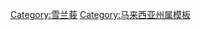 {{Navbox
|name    = 雪兰莪
|title   =
[[File:Flag_of_Selangor.svg|30px]] [[雪蘭莪|雪兰莪州]]
|image   = [[File:Flag_of_Selangor.svg|100px]]
| state     = {{{state|collapsed}}}
| bodyclass = hlist
|above   = [[首府]]：[[莎阿南]]　　[[皇城]]：[[巴生]]

| group1 = [[Outline of Selangor|话题]]
| list1  =
* [[雪兰莪州相关页面|首页]]
* [[雪兰莪州历史|历史]]
* [[雪兰莪州宪法|州宪法]]
* [[雪兰莪苏丹|苏丹]]
* [[雪兰莪州务大臣|州务大臣]]
* [[雪兰莪州选举|选举]]
* [[Template:雪兰莪州地理|地理]]
* [[雪兰莪州司法|司法]]
* [[雪兰莪州法律|法律]]
* [[雪兰莪州议会|州议会]]
* [[雪兰莪州音乐|音乐]]
* [[:Category:雪兰莪人|名人]]
* [[:Category:雪兰莪州标志列表|标志]]
** [[雪兰莪州徽|州徽]]
** [[雪兰莪州旗|州旗]]
* [[:Category:雪兰莪州旅游景点|景点]]

| group2 = 社会
| list2  =
* [[:Category:雪兰莪州文化|文化]]
* [[雪兰莪州罪案|罪案]]
* [[雪兰莪州饮食|饮食]]
* [[雪兰莪州人口|人口]]
* [[雪兰莪州经济|经济]]
* [[雪兰莪州教育|教育]]
* [[:Category:雪兰莪州政治|政治]]
* [[:Category:雪兰莪州交通|交通]]

| group3 = [[地方政府 (马来西亚)|地方政府]]
| list3  ={{Navbox|child
    |group1=市政厅
    |list1=
*[[八打灵再也市政厅|八打灵再也]]
*[[沙亚南市政厅|莎阿南]]
*[[梳邦再也市政厅|梳邦再也]]
    |group2=市议会
    |list2=
*[[安邦市议会|安邦]]
*[[加影市议会|加影]]
*[[巴生市议会|巴生]]
*[[瓜拉冷岳市议会|瓜拉冷岳]]
*[[瓜拉雪兰莪市议会|瓜拉雪兰莪]]
*[[士拉央市议会|士拉央]]
*[[雪邦市议会|雪邦]]

    |group3=县议会
    |list3=
*[[沙白安南县议会|沙白安南]]
*[[乌鲁雪兰莪县议会|乌鲁雪兰莪]]}}

| group4 = 行政区域
| list4  =
{{Navbox|subgroup
  | group1 = [[马来西亚县份|县]]
  | list1  = 
*[[鹅唛县]]
*[[乌鲁冷岳县]]
*[[乌鲁雪兰莪县]]
*[[巴生县]]
*[[瓜拉冷岳县]]
*[[瓜拉雪兰莪县]] 
*[[八打灵县]] 
*[[沙白安南县]]
*[[雪邦县]]

  | group2 = [[马来西亚城市列表|城市]]
  | list2  = [[八打靈再也]]·[[莎阿南]]·[[梳邦再也]]

  | group3 = 城镇
  | list3  = 
*[[安邦]]
*[[亚参爪哇]]
*[[峇眼拉浪]]
*[[无拉港]]
*[[万宜新镇]]
*[[士拉央新镇]]
*[[双威镇]]
*[[万宜]]
*[[万津]]
*[[八丁燕带]]
*[[峇冬加里]]
*[[煤炭山]]
*[[黑风洞]]
*[[峇玲珑]]
*[[武来岸]]
*[[武吉兰樟]]
*[[武吉拉惹]]
*[[武吉罗丹]]
*[[武吉达卡]]
*[[蕉賴|蕉赖]]
*[[赛城]]
*[[白沙罗 (雪兰莪)|白沙罗]]
*[[龙溪 (雪兰莪)|龙溪]]
*[[依约]]
*[[仁嘉隆]]
*[[而榄]]
*[[蚶山]]
*[[加影]]
*[[加埔]]
*[[龙邦]]
*[[格拉那再也]]
*[[吉磷]]
*[[新古毛]]
*[[巴生市|巴生]]
*[[瓜拉雪兰莪]]
*[[瓜拉双溪毛糯]]
*[[轰埠]]
*[[拉贡]]
*[[摩立]]
*[[中路 (雪兰莪)|中路]]
*[[巴当爪哇]]
*[[班达马兰]]
*[[巴也加拉斯]]
*[[巴生港]]
*[[蒲種]]
*[[叻思]]
*[[万挠]]
*[[沙白镇]]
*[[沙叻丁宜]]
*[[适耕庄]]
*[[士拉央]]
*[[士毛月]]
*[[双文丹]]
*[[沙登|沙登（史里肯邦安）]]
*[[雪邦区|雪邦]]
*[[昔江港]]
*[[梳邦]]
*[[双溪侨华]]
*[[双溪毛糯]]
*[[大港 (雪蘭莪)|大港]]
*[[双溪布亚]]
*[[双溪武隆]]
*[[双溪珠]]
*[[双溪班让]]
*[[双溪比力]]
*[[双溪比隆]]
*[[Sungai Tengi]]
*[[八号桥]]
*[[丹绒加弄]]
*[[丹绒士拔]]
*[[直落拿督]]
*[[直落昂]]
*[[直落邦里玛嘉朗|直落邦里玛嘉朗/直落坡]]
*[[淡江]]
*[[乌鲁音]]

  | group4 = 鄉鎮
  | list4  = 
*[[Alam Budiman]]
*[[阿南英比安]]
*[[安固城]]
*[[阿拉白沙罗]] 
*[[百家利花园]]
*[[巴生新镇]] 
*[[巴生绿林镇]]
*[[武吉丁宜 (巴生)|武吉丁宜]]
*[[菁乡岭]]
*[[蕉赖首都镇]]
*[[金銮镇]]
*[[蒲种公主城]]
*[[布特拉柏迈镇]]
*[[斯里白沙罗]]
*[[斯里布特拉]]
*[[太子城]] 
*[[绍佳娜乌达玛镇]]
*[[苏丹苏莱曼镇]] 
*[[敦胡先翁镇]]
*[[双溪峇也]]
*[[双溪龙]]
*[[万挠公主镇]]
*[[蕉赖皇冠城]]
*[[万达镇]]
*[[安南再也]]
*[[国际山庄]]
*[[武吉梳邦]]
*[[武吉柏伦东]]
*[[武吉日落洞]]
*[[乐万镇]]
*[[武吉利茂]]
*[[峇都知甲]] 
*[[绿叶山庄]]
*[[白沙罗卫星市]]
*[[白沙罗柏兰岭]]
*[[百乐镇]]
*[[德纳阿南]]
*[[Eco Majestic]]
*[[艾美纳]]
*[[爱美乐]]
*[[格林玛丽]]
*[[美丽湾]]（Glenmarie Cove）
*[[I-City]]
*[[洁玉]]
*[[加影金山嶺]]
*[[KLIA Charter Field Town]]（[[吉隆坡国际机场|机场镇]]）
*[[哥打白沙罗]]
*[[哥文宁]]
*[[哥打布特丽]]
*[[冷峇柏岭英]]
*[[南柏再也]]
*[[珍珠白沙羅]]
*[[Palm Grove]]
*[[班登英达]]
*[[班登再也]]
*[[蒲种大道城]]
*[[蒲种再也]]
*[[本查阿南]]
*[[加里尔峰]]
*[[本查柏兰岭]]
*[[蒲种市中心]]
*[[布特拉高原]]
*[[绍佳娜英比安]]
*[[实达阿南]]
*[[南方镇]]
*[[南谷镇]]
*[[裘北花园]]
*[[永安镇]]
*[[青翠木花园]]
*[[山景园]]
*[[克拉末花园]]
*[[巴生卫星市]]
*[[兰花园]]
*[[斯里安达拉斯]]
*[[莎亚南太子园]]（Sri Muda）
*[[直落玻璃园]]
*[[Taman Tun Teja]]
*[[敦依斯迈花园再也]]
*[[梳邦再也UEP区|USJ]]
*[[Valencia, Sungai Buloh|Valencia]]

  | group5 = 甘榜/[[华人新村|新村]]
  | list5  =
*[[乌暹]]
*[[杜顺大]]
*[[甘榜苏哈多]]
*[[哥当沙]]
*[[Kampung Desa Serdang]]
*[[甘榜关丹]]
*[[Kampung Sungai Haji Dorani]]
*[[甘榜双溪卡尤阿拉]]
*[[甘榜双溪布苏]]
*[[根登]]
*[[浮罗美拉蒂]]
*[[丹绒十二区]]
*葛尼新村（乌鲁音峇鲁新村）
*双溪威新村 
*蒲种14里新村
*甲洞乌鲁新村 
*呀吃14英里新村 
*蕉赖9英里新村 
*呀吃18英里新村
*锡米山新村 
*蕉赖11英里新村 
*沙叻新村 
*峇东新村
*乌鲁音南马新村

  | group6 = 岛屿
  | list6  = 
* [[加厘岛]]
* [[英达岛]]
* [[吉胆岛]]
* [[巴生岛]]
* [[Pulau Jemor]]
* [[天鹅岛 (雪兰莪)|天鹅岛]]（Pulau Angsa）

  | group7 = 特区
  | list7  = 
* [[多媒体超级走廊]]
* [[巴生谷]]
}}

| belowstyle = text-align: left; font-size: 85%;
| below = 
{{马来西亚行政区划模板索引}}
* {{icon|commons}}  [[:commons:Selangor|共享资源]]
* {{icon|wikisource}} [[s:Portal:Selangor|维基文库]]
* {{icon|Wikivoyage}} [[:voy:雪兰莪|维基导游]]
* {{Icon|cat}} [[:Category:雪兰莪|分类]]
* {{Icon|portal}} [[Portal:马来西亚|主题]]
}}<noinclude>
{{collapsible option}}
[[Category:雪兰莪]]
[[Category:马来西亚州属模板]]
</noinclude>